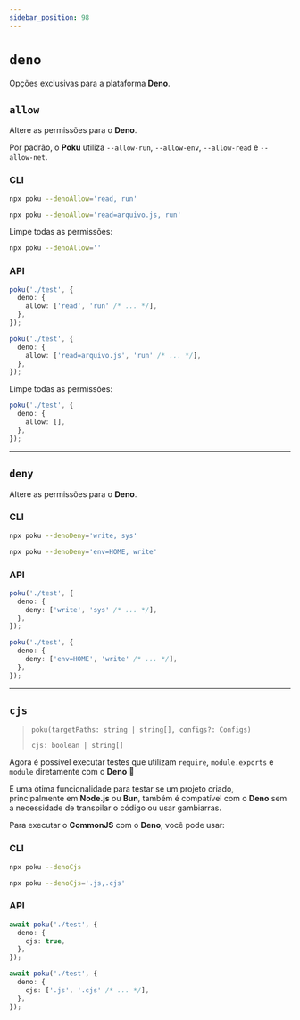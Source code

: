 ```yaml
---
sidebar_position: 98
---
```


# `deno`

Opções exclusivas para a plataforma **Deno**.

## `allow`

Altere as permissões para o **Deno**.

Por padrão, o **Poku** utiliza `--allow-run`, `--allow-env`, `--allow-read` e `--allow-net`.

### CLI

```bash
npx poku --denoAllow='read, run'
```

```bash
npx poku --denoAllow='read=arquivo.js, run'
```

Limpe todas as permissões:

```bash
npx poku --denoAllow=''
```

### API

```ts
poku('./test', {
  deno: {
    allow: ['read', 'run' /* ... */],
  },
});
```

```ts
poku('./test', {
  deno: {
    allow: ['read=arquivo.js', 'run' /* ... */],
  },
});
```

Limpe todas as permissões:

```ts
poku('./test', {
  deno: {
    allow: [],
  },
});
```

<hr />

## `deny`

Altere as permissões para o **Deno**.

### CLI

```bash
npx poku --denoDeny='write, sys'
```

```bash
npx poku --denoDeny='env=HOME, write'
```

### API

```ts
poku('./test', {
  deno: {
    deny: ['write', 'sys' /* ... */],
  },
});
```

```ts
poku('./test', {
  deno: {
    deny: ['env=HOME', 'write' /* ... */],
  },
});
```

<hr />

## `cjs`

> `poku(targetPaths: string | string[], configs?: Configs)`
>
> `cjs: boolean | string[]`

Agora é possível executar testes que utilizam `require`, `module.exports` e `module` diretamente com o **Deno** 🎉

É uma ótima funcionalidade para testar se um projeto criado, principalmente em **Node.js** ou **Bun**, também é compatível com o **Deno** sem a necessidade de transpilar o código ou usar gambiarras.

Para executar o **CommonJS** com o **Deno**, você pode usar:

### CLI

```bash
npx poku --denoCjs
```

```bash
npx poku --denoCjs='.js,.cjs'
```

### API

```ts
await poku('./test', {
  deno: {
    cjs: true,
  },
});
```

```ts
await poku('./test', {
  deno: {
    cjs: ['.js', '.cjs' /* ... */],
  },
});
```
